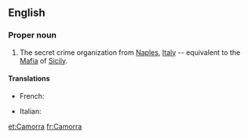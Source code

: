 ==English==

===Proper noun===
{{en-proper noun}}

# The secret crime organization from [[Naples]], [[Italy]] -- equivalent to the [[Mafia]] of [[Sicily]].

====Translations====
{{trans-top|crime organization}}
* French: {{t+|fr|camorra|f}}
{{trans-mid}}
* Italian: {{t+|it|camorra|f}}
{{trans-bottom}}

[[et:Camorra]]
[[fr:Camorra]]